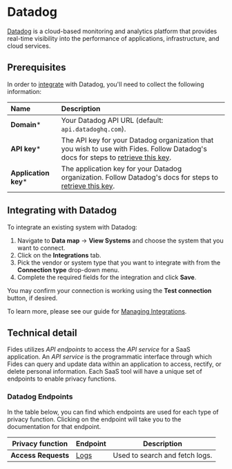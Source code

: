
# Datadog
[Datadog](https://business.adobe.com/products/campaign/adobe-campaign.html) is a cloud-based monitoring and analytics platform that provides real-time visibility into the performance of applications, infrastructure, and cloud services. 

## Prerequisites

In order to [integrate](../) with Datadog, you'll need to collect the following information:

| Name                       | Description                                                                                                                             |
| :------------------------- | :-------------------------------------------------------------------------------------------------------------------------------------- |
| **Domain***                 | Your Datadog API URL (default: `api.datadoghq.com`). |
| **API key***        | The API key for your Datadog organization that you wish to use with Fides. Follow Datadog's docs for steps to [retrieve this key](https://docs.datadoghq.com/account_management/api-app-keys/#api-keys). |
| **Application key***   | The application key for your Datadog organization. Follow Datadog's docs for steps to [retrieve this key](https://docs.datadoghq.com/account_management/api-app-keys/#application-keys). |

## Integrating with Datadog
To integrate an existing system with Datadog: 

1. Navigate to **Data map** → **View Systems** and choose the system that you want to connect.
2. Click on the **Integrations** tab.
3. Pick the vendor or system type that you want to integrate with from the **Connection type** drop-down menu.
4. Complete the required fields for the integration and click **Save**. 

You may confirm your connection is working using the **Test connection** button, if desired.

To learn more, please see our guide for [Managing Integrations](/user-guides/integrations/manage-integrations).

## Technical detail 

Fides utilizes _API endpoints_ to access the _API service_ for a SaaS application. An _API service_ is the programmatic interface through which Fides can query and update data within an application to access, rectify, or delete personal information. Each SaaS tool will have a unique set of endpoints to enable privacy functions. 

### Datadog Endpoints
In the table below, you can find which endpoints are used for each type of privacy function. Clicking on the endpoint will take you to the documentation for that endpoint.

| Privacy function | Endpoint | Description |
|----|----|----|
| **Access Requests** | [Logs](https://docs.datadoghq.com/api/latest/logs/#get-a-list-of-logs) | Used to search and fetch logs. | 